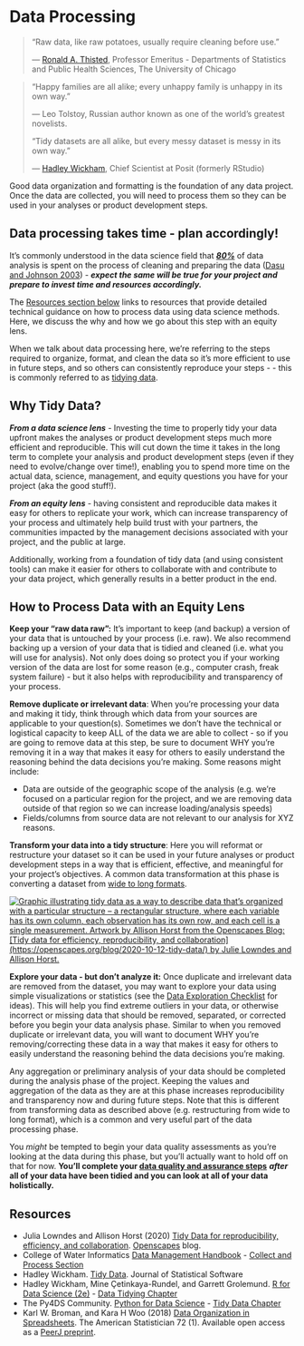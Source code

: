# Data Processing

> "Raw data, like raw potatoes, usually require cleaning before use."
>
> — [Ronald A. Thisted](https://stat.uchicago.edu/people/profile/ronald-a-thisted/), Professor Emeritus - Departments of Statistics and Public Health Sciences, The University of Chicago

> "Happy families are all alike; every unhappy family is unhappy in its own way.”
>
> — Leo Tolstoy, Russian author known as one of the world’s greatest novelists.
>
> “Tidy datasets are all alike, but every messy dataset is messy in its own way.”
>
> — [Hadley Wickham](https://hadley.nz/), Chief Scientist at Posit (formerly RStudio)

Good data organization and formatting is the foundation of any data project. Once the data are collected, you will need to process them so they can be used in your analyses or product development steps.

::: callout-important
# Data processing takes time - plan accordingly!

It’s commonly understood in the data science field that [***80%***]{.underline} of data analysis is spent on the process of cleaning and preparing the data ([Dasu and Johnson 2003](#0)) - ***expect the same will be true for your project and prepare to invest time and resources accordingly.***
:::

The [Resources section below](https://cawaterboarddatacenter.github.io/equity-data-handbook/collect-process/process.html#resources) links to resources that provide detailed technical guidance on how to process data using data science methods. Here, we discuss the why and how we go about this step with an equity lens.

When we talk about data processing here, we're referring to the steps required to organize, format, and clean the data so it's more efficient to use in future steps, and so others can consistently reproduce your steps - - this is commonly referred to as [tidying data](https://r4ds.hadley.nz/data-tidy).

## Why Tidy Data?

***From a data science lens*** - Investing the time to properly tidy your data upfront makes the analyses or product development steps much more efficient and reproducible. This will cut down the time it takes in the long term to complete your analysis and product development steps (even if they need to evolve/change over time!), enabling you to spend more time on the actual data, science, management, and equity questions you have for your project (aka the good stuff!).

***From an equity lens*** - having consistent and reproducible data makes it easy for others to replicate your work, which can increase transparency of your process and ultimately help build trust with your partners, the communities impacted by the management decisions associated with your project, and the public at large.

Additionally, working from a foundation of tidy data (and using consistent tools) can make it easier for others to collaborate with and contribute to your data project, which generally results in a better product in the end.

## How to Process Data with an Equity Lens

**Keep your "raw data raw":** It's important to keep (and backup) a version of your data that is untouched by your process (i.e. raw). We also recommend backing up a version of your data that is tidied and cleaned (i.e. what you will use for analysis). Not only does doing so protect you if your working version of the data are lost for some reason (e.g., computer crash, freak system failure) - but it also helps with reproducibility and transparency of your process.

**Remove duplicate or irrelevant data**: When you're processing your data and making it tidy, think through which data from your sources are applicable to your question(s). Sometimes we don't have the technical or logistical capacity to keep ALL of the data we are able to collect - so if you are going to remove data at this step, be sure to document WHY you're removing it in a way that makes it easy for others to easily understand the reasoning behind the data decisions you're making. Some reasons might include:

-   Data are outside of the geographic scope of the analysis (e.g. we're focused on a particular region for the project, and we are removing data outside of that region so we can increase loading/analysis speeds)
-   Fields/columns from source data are not relevant to our analysis for XYZ reasons.

**Transform your data into a tidy structure**: Here you will reformat or restructure your dataset so it can be used in your future analyses or product development steps in a way that is efficient, effective, and meaningful for your project's objectives. A common data transformation at this phase is converting a dataset from [wide to long formats](https://www.waterboards.ca.gov/resources/oima/cowi/data_management_handbook.html#collect_process).

[![Graphic illustrating tidy data as a way to describe data that’s organized with a particular structure – a rectangular structure, where each variable has its own column, each observation has its own row, and each cell is a single measurement. Artwork by Allison Horst from the Openscapes Blog: [Tidy data for efficiency, reproducibility, and collaboration](https://openscapes.org/blog/2020-10-12-tidy-data/) by Julie Lowndes and Allison Horst.](images/tidydata_LowndesHorst.jpg){fig-alt="Graphic with a quote from Hadley Wickham at the top \" Tidy data is a standard way of mapping the meaning of a dataset to its structure\". Below the quote, on the left there is text that defines tidy data as a structure where: each variable forms a column, each observation forms a row, and each cell is a single measurement. To the right of the text is an example table describing pets and their colors, with three columns (ID, name, color), six observations (IDs 1-6) and each cell representing a different pet (e.g. id = 1, name = floof, color = gray; id = 2, name = max, color = black)"}](https://openscapes.org/blog/2020-10-12-tidy-data/)

**Explore your data - but don't analyze it:** Once duplicate and irrelevant data are removed from the dataset, you may want to explore your data using simple visualizations or statistics (see the [Data Exploration Checklist](https://www.waterboards.ca.gov/resources/oima/cowi/data_management_handbook.html#assure_analyze) for ideas). This will help you find extreme outliers in your data, or otherwise incorrect or missing data that should be removed, separated, or corrected before you begin your data analysis phase. Similar to when you removed duplicate or irrelevant data, you will want to document WHY you're removing/correcting these data in a way that makes it easy for others to easily understand the reasoning behind the data decisions you're making.

Any aggregation or preliminary analysis of your data should be completed during the analysis phase of the project. Keeping the values and aggregation of the data as they are at this phase increases reproducibility and transparency now and during future steps. Note that this is different from transforming data as described above (e.g. restructuring from wide to long format), which is a common and very useful part of the data processing phase.

You *might* be tempted to begin your data quality assessments as you're looking at the data during this phase, but you'll actually want to hold off on that for now. **You'll complete your [data quality and assurance steps](https://cawaterboarddatacenter.github.io/equity-data-handbook/assure-analyze/qaqc.html)** ***after*** **all of your data have been tidied and you can look at all of your data holistically.**

## Resources

-   Julia Lowndes and Allison Horst (2020) [Tidy Data for reproducibility, efficiency, and collaboration](https://www.openscapes.org/blog/2020/10/12/tidy-data/). [Openscapes](https://www.openscapes.org/) blog.
-   College of Water Informatics [Data Management Handbook](https://www.waterboards.ca.gov/resources/oima/cowi/data_management_handbook.html) - [Collect and Process Section](https://www.waterboards.ca.gov/resources/oima/cowi/data_management_handbook.html#collect_process)
-   Hadley Wickham. [Tidy Data](https://vita.had.co.nz/papers/tidy-data.pdf). Journal of Statistical Software
-   Hadley Wickham, Mine Çetinkaya-Rundel, and Garrett Grolemund. [R for Data Science (2e)](https://r4ds.hadley.nz/) - [Data Tidying Chapter](https://r4ds.hadley.nz/data-tidy)
-   The Py4DS Community. [Python for Data Science](https://aeturrell.github.io/python4DS/welcome.html#) - [Tidy Data Chapter](https://aeturrell.github.io/python4DS/data-tidy.html)
-   Karl W. Broman, and Kara H Woo (2018) [Data Organization in Spreadsheets](https://www.tandfonline.com/doi/full/10.1080/00031305.2017.1375989). The American Statistician 72 (1). Available open access as a [PeerJ preprint](https://peerj.com/preprints/3183/).
